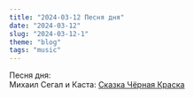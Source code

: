 ```yaml
---
title: "2024-03-12 Песня дня"
date: "2024-03-12"
slug: "2024-03-12-1"
theme: "blog"
tags: "music"
---
```


Песня дня:\
Михаил Сегал и Каста: 
[Сказка Чёрная Краска](https://music.yandex.ru/album/30183602/track/123635211)



